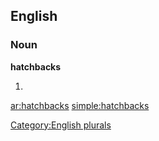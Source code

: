 ==English==

===Noun===
'''hatchbacks'''

# {{plural of|[[hatchback]]}}

[[Category:English plurals]]

[[ar:hatchbacks]]
[[simple:hatchbacks]]